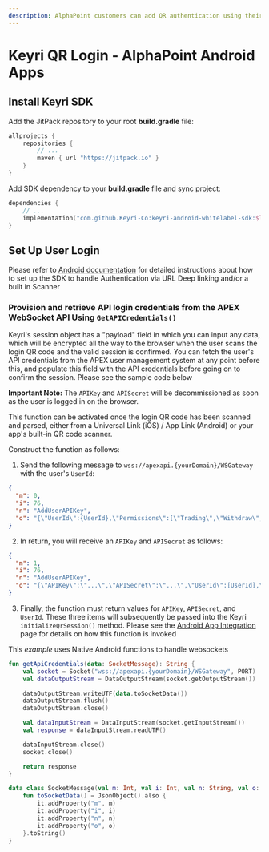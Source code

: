 ```yaml
---
description: AlphaPoint customers can add QR authentication using their Android mobile app to create a secure, easy-to-use, and convenient auth system for their users.
---
```


# Keyri QR Login - AlphaPoint Android Apps

## Install Keyri SDK

Add the JitPack repository to your root **build.gradle** file:

```kotlin copy
allprojects {
    repositories {
        // ...
        maven { url "https://jitpack.io" }
    }
}
```

Add SDK dependency to your **build.gradle** file and sync project:

```kotlin copy
dependencies {
    // ...
    implementation("com.github.Keyri-Co:keyri-android-whitelabel-sdk:$latestKeyriVersion")
}
```

## Set Up User Login

Please refer to [Android documentation](/mobile-sdks/android) for detailed instructions about how to set up the SDK to handle Authentication via URL Deep linking and/or a built in Scanner

### Provision and retrieve API login credentials from the APEX WebSocket API Using `GetAPICredentials()`

Keyri's session object has a "payload" field in which you can input any data, which will be encrypted all the way to the browser when the user scans the login QR code and the valid session is confirmed. You can fetch the user's API credentials from the APEX user management system at any point before this, and populate this field with the API credentials before going on to confirm the session. Please see the sample code below

**Important Note:** The `APIKey` and `APISecret` will be decommissioned as soon as the user is logged in on the browser.

This function can be activated once the login QR code has been scanned and parsed, either from a Universal Link (iOS) / App Link (Android) or your app's built-in QR code scanner.

Construct the function as follows:

1. Send the following message to `wss://apexapi.{yourDomain}/WSGateway` with the user's `UserId`:

```json copy
{
  "m": 0,
  "i": 76,
  "n": "AddUserAPIKey",
  "o": "{\"UserId\":{UserId},\"Permissions\":[\"Trading\",\"Withdraw\",\"Deposit\"]}"
}
```

2. In return, you will receive an `APIKey` and `APISecret` as follows:

```json copy
{
  "m": 1,
  "i": 76,
  "n": "AddUserAPIKey",
  "o": "{\"APIKey\":\"...\",\"APISecret\":\"...\",\"UserId\":[UserId],\"Permissions\":[\"Trading\",\"Withdraw\",\"Deposit\"],\"Nonce\":0}"
}
```

3. Finally, the function must return values for `APIKey`, `APISecret`, and `UserId`. These three items will subsequently be passed into the Keyri `initializeQrSession()` method. Please see the [Android App Integration](/mobile-sdks/android) page for details on how this function is invoked

This _example_ uses Native Android functions to handle websockets

```kotlin copy
fun getApiCredentials(data: SocketMessage): String {
    val socket = Socket("wss://apexapi.{yourDomain}/WSGateway", PORT)
    val dataOutputStream = DataOutputStream(socket.getOutputStream())

    dataOutputStream.writeUTF(data.toSocketData())
    dataOutputStream.flush()
    dataOutputStream.close()

    val dataInputStream = DataInputStream(socket.getInputStream())
    val response = dataInputStream.readUTF()

    dataInputStream.close()
    socket.close()

    return response
}

data class SocketMessage(val m: Int, val i: Int, val n: String, val o: String) {
    fun toSocketData() = JsonObject().also {
        it.addProperty("m", m)
        it.addProperty("i", i)
        it.addProperty("n", n)
        it.addProperty("o", o)
    }.toString()
}
```
